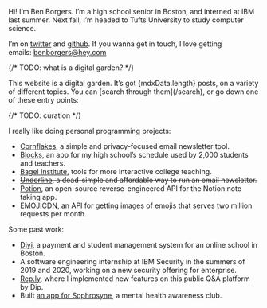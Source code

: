 
Hi! I’m Ben Borgers. I’m a high school senior in Boston, and interned at IBM last summer. Next fall, I’m headed to Tufts University to study computer science.

I’m on [twitter](https://twitter.com/benborgers) and [github](https://github.com/benborgers). If you wanna get in touch, I love getting emails: [benborgers@hey.com](mailto:benborgers@hey.com)

<div className="bg-gray-50 border border-gray-200 rounded-lg px-4">
    {/* TODO: what is a digital garden? */}
    <p>This website is a digital garden. It’s got {mdxData.length} posts, on a variety of different topics. You can [search through them](/search), or go down one of these entry points:</p>
    {/* TODO: curation */}
</div>

I really like doing personal programming projects:

- [Cornflakes](https://cornflakes.app/), a simple and privacy-focused email newsletter tool.
- [Blocks](https://blocks.elk.sh/), an app for my high school’s schedule used by 2,000 students and teachers.
- [Bagel Institute](https://bagel.institute/), tools for more interactive college teaching.
- <strike>[Underline](https://underline.email/), a dead-simple and affordable way to run an email newsletter.</strike>
- [Potion](https://github.com/benborgers/potion), an open-source reverse-engineered API for the Notion note taking app.
- [EMOJICDN](https://emojicdn.elk.sh/), an API for getting images of emojis that serves two million requests per month.

Some past work:

- [Diyi](https://diyiboston.com/), a payment and student management system for an online school in Boston.
- A software engineering internship at IBM Security in the summers of 2019 and 2020, working on a new security offering for enterprise.
- [Rep.ly](https://rep.ly/), where I implemented new features on this public Q&A platform by Dip.
- Built [an app for Sophrosyne](https://sophrosyne.now.sh/), a mental health awareness club.
